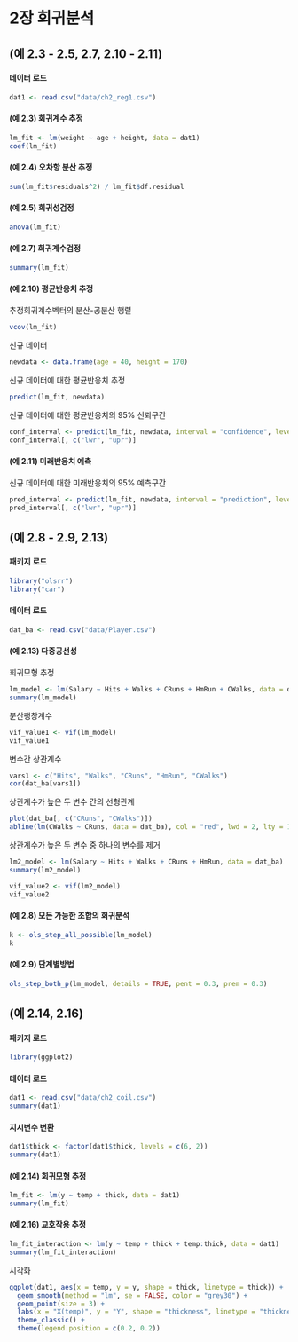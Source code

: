 # 2장 회귀분석

## (예 2.3 - 2.5, 2.7, 2.10 - 2.11)

#### 데이터 로드

```r
dat1 <- read.csv("data/ch2_reg1.csv")
```


#### (예 2.3) 회귀계수 추정

```r
lm_fit <- lm(weight ~ age + height, data = dat1)
coef(lm_fit)
```

#### (예 2.4) 오차항 분산 추정

```r
sum(lm_fit$residuals^2) / lm_fit$df.residual
```


#### (예 2.5) 회귀성검정

```r
anova(lm_fit)
```


#### (예 2.7) 회귀계수검정

```r
summary(lm_fit)
```


#### (예 2.10) 평균반응치 추정

추정회귀계수벡터의 분산-공분산 행렬

```r
vcov(lm_fit)
```

신규 데이터

```r
newdata <- data.frame(age = 40, height = 170)
```

신규 데이터에 대한 평균반응치 추정

```r
predict(lm_fit, newdata)
```

신규 데이터에 대한 평균반응치의 95% 신뢰구간

```r
conf_interval <- predict(lm_fit, newdata, interval = "confidence", level = 0.95)
conf_interval[, c("lwr", "upr")]
```


#### (예 2.11) 미래반응치 예측

신규 데이터에 대한 미래반응치의 95% 예측구간

```r
pred_interval <- predict(lm_fit, newdata, interval = "prediction", level = 0.95)
pred_interval[, c("lwr", "upr")]
```



## (예 2.8 - 2.9, 2.13)

#### 패키지 로드

```r
library("olsrr")
library("car")
```

#### 데이터 로드

```r
dat_ba <- read.csv("data/Player.csv")
```


#### (예 2.13) 다중공선성

회귀모형 추정

```r
lm_model <- lm(Salary ~ Hits + Walks + CRuns + HmRun + CWalks, data = dat_ba)
summary(lm_model)
```

분산팽창계수

```r
vif_value1 <- vif(lm_model)
vif_value1
```

변수간 상관계수

```r
vars1 <- c("Hits", "Walks", "CRuns", "HmRun", "CWalks")
cor(dat_ba[vars1])
```

상관계수가 높은 두 변수 간의 선형관계

```r
plot(dat_ba[, c("CRuns", "CWalks")])
abline(lm(CWalks ~ CRuns, data = dat_ba), col = "red", lwd = 2, lty = 1)
```

상관계수가 높은 두 변수 중 하나의 변수를 제거

```r
lm2_model <- lm(Salary ~ Hits + Walks + CRuns + HmRun, data = dat_ba)
summary(lm2_model)

vif_value2 <- vif(lm2_model)
vif_value2
```


#### (예 2.8) 모든 가능한 조합의 회귀분석

```r
k <- ols_step_all_possible(lm_model)
k
```

#### (예 2.9) 단계별방법

```r
ols_step_both_p(lm_model, details = TRUE, pent = 0.3, prem = 0.3)
```



## (예 2.14, 2.16)

#### 패키지 로드

```r
library(ggplot2)
```


#### 데이터 로드

```r
dat1 <- read.csv("data/ch2_coil.csv")
summary(dat1)
```


#### 지시변수 변환

```r
dat1$thick <- factor(dat1$thick, levels = c(6, 2))
summary(dat1)
```


#### (예 2.14) 회귀모형 추정

```r
lm_fit <- lm(y ~ temp + thick, data = dat1)
summary(lm_fit)
```


#### (예 2.16) 교호작용 추정

```r
lm_fit_interaction <- lm(y ~ temp + thick + temp:thick, data = dat1)
summary(lm_fit_interaction)
```

시각화

```r
ggplot(dat1, aes(x = temp, y = y, shape = thick, linetype = thick)) +
  geom_smooth(method = "lm", se = FALSE, color = "grey30") +
  geom_point(size = 3) +
  labs(x = "X(temp)", y = "Y", shape = "thickness", linetype = "thickness") +
  theme_classic() +
  theme(legend.position = c(0.2, 0.2))
```

